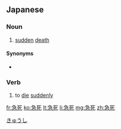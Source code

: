 ==Japanese==
{{ja-kanjitab|きゅう|し|yomi=o}}

===Noun===
{{ja-noun|きゅうし}}

# [[sudden]] [[death]]

====Synonyms====
* {{ja-r|頓死|とんし}}

===Verb===
{{ja-verb-suru|きゅうし|tr=intrans}}

# to [[die]] [[suddenly]]

[[Category:ja:Death|きゅうし]]

[[fr:急死]]
[[ko:急死]]
[[lt:急死]]
[[li:急死]]
[[mg:急死]]
[[zh:急死]]